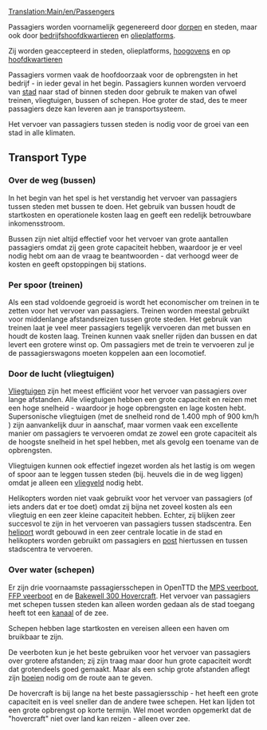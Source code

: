 [[Translation:Main/en/Passengers]]{{en/-}}
{{nl/Vracht|name=Passagiers
|image=Town.png
|geproduceerd=[[Main/nl/gemeente|Gemeente]], [[Main/nl/Olieplatform|Olieplatform]], [[Main/nl/Hoofdkwartier|Hoofdkwartier]]
|geaccepteerd=[[Main/nl/gemeente|Gemeente]], [[Main/nl/Olieplatform|Olieplatform]], [[Main/nl/hoogoven|Hoogoven]], [[Main/nl/Hoofdkwartier|Hoofdkwartier]]
}}

Passagiers worden voornamelijk gegenereerd door [[Main/nl/gemeente|dorpen]] en steden, maar ook door [[Main/nl/hoofdkwartier|bedrijfshoofdkwartieren]] en [[Main/nl/Olieplatform|olieplatforms]].

Zij worden geaccepteerd in steden, olieplatforms, [[Main/nl/hoogoven|hoogovens]] en op [[Main/nl/Hoofdkwartier|hoofdkwartieren]]

Passagiers vormen vaak de hoofdoorzaak voor de opbrengsten in het bedrijf - in ieder geval in het begin. Passagiers kunnen worden vervoerd van [[Main/nl/gemeente|stad]] naar stad of binnen steden door gebruik te maken van ofwel treinen, vliegtuigen, bussen of schepen. Hoe groter de stad, des te meer passagiers deze kan leveren aan je transportsysteem.

Het vervoer van passagiers tussen steden is nodig voor de groei van een stad in alle klimaten.

==Transport Type==

===Over de weg (bussen)===
In het begin van het spel is het verstandig het vervoer van passagiers tussen steden met bussen te doen. Het gebruik van bussen houdt de startkosten en operationele kosten laag en geeft een redelijk betrouwbare inkomensstroom.  

Bussen zijn niet altijd effectief voor het vervoer van grote aantallen passagiers omdat zij geen grote capaciteit hebben, waardoor je er veel nodig hebt om aan de vraag te beantwoorden - dat verhoogd weer de kosten en geeft opstoppingen bij stations.

===Per spoor (treinen)===
Als een stad voldoende gegroeid is wordt het economischer om treinen in te zetten voor het vervoer van passagiers. Treinen worden meestal gebruikt voor middenlange afstandsreizen tussen grote steden. Het gebruik van treinen laat je veel meer passagiers tegelijk vervoeren dan met bussen en houdt de kosten laag. Treinen kunnen vaak sneller rijden dan bussen en dat levert een grotere winst op. Om passagiers met de trein te vervoeren zul je de passagierswagons moeten koppelen aan een locomotief.

===Door de lucht (vliegtuigen)===
[[Main/nl/Vliegtuigen|Vliegtuigen]] zijn het meest efficiënt voor het vervoer van passagiers over lange afstanden. Alle vliegtuigen hebben een grote capaciteit en reizen met een hoge snelheid - waardoor je hoge opbrengsten en lage kosten hebt. Supersonische vliegtuigen (met de snelheid rond de 1.400 mph of 900 km/h ) zijn aanvankelijk duur in aanschaf, maar vormen vaak een excellente manier om passagiers te vervoeren omdat ze zowel een grote capaciteit als de hoogste snelheid in het spel hebben, met als gevolg een toename van de opbrengsten.

Vliegtuigen kunnen ook effectief ingezet worden als het lastig is om wegen of spoor aan te leggen tussen steden (bij. heuvels die in de weg liggen) omdat je alleen een [[Main/nl/vliegveld|vliegveld]] nodig hebt.

Helikopters worden niet vaak gebruikt voor het vervoer van passagiers (of iets anders dat er toe doet) omdat zij bijna net zoveel kosten als een vliegtuig en een zeer kleine capaciteit hebben. Echter, zij blijken zeer succesvol te zijn in het vervoeren van passagiers tussen stadscentra. Een [[Main/en/vliegveld/Nl#helikopter vliegvelden|heliport]] wordt gebouwd in een zeer centrale locatie in de stad en helikopters worden gebruikt om passagiers en [[Main/nl/post|post]] hiertussen en tussen stadscentra te vervoeren.

===Over water (schepen)===
Er zijn drie voornaamste passagiersschepen in OpenTTD the [[Main/nl/MPS veerboot|MPS veerboot]], [[Main/nl/FFP veerboot|FFP veerboot]] en de [[Main/nl/Bakewell 300 Hovercraft|Bakewell 300 Hovercraft]]. Het vervoer van passagiers met schepen tussen steden kan alleen worden gedaan als de stad toegang heeft tot een [[Main/nl/havens|kanaal]] of de zee.

Schepen hebben lage startkosten en vereisen alleen een haven om bruikbaar te zijn.

De veerboten kun je het beste gebruiken voor het vervoer van passagiers over grotere afstanden; zij zijn traag maar door hun grote capaciteit wordt dat grotendeels goed gemaakt. Maar als een schip grote afstanden aflegt zijn [[Main/nl/havens|boeien]] nodig om de route aan te geven.

De hovercraft is bij lange na het beste passagiersschip - het heeft een grote capaciteit en is veel sneller dan de andere twee schepen. Het kan lijden tot een grote opbrengst op korte termijn. Wel moet worden opgemerkt dat de "hovercraft" niet over land kan reizen - alleen over zee.